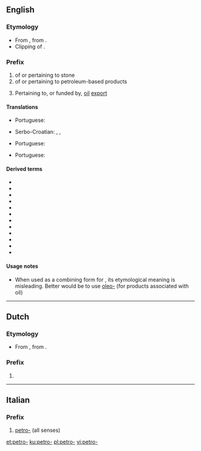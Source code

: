 ==English==

===Etymology===
* From {{etyl|la|en}} {{m|la|petra||stone, rock}}, from {{etyl|grc|en}} {{m|grc|πέτρα||stone, rock}}.
* Clipping of {{m|en|petroleum}}.

===Prefix===
{{en-prefix}}

# of or pertaining to stone
# of or pertaining to petroleum-based products
# {{label|en|neologism}} Pertaining to, or funded by, [[oil]] [[export]]

====Translations====
{{trans-top|of or pertaining to stone}}
* Portuguese: {{t|pt|petro-}}
{{trans-mid}}
* Serbo-Croatian: {{t|sh|petr-}}, {{t|sh|petri-}}, {{t|sh|petro-}}
{{trans-bottom}}

{{trans-top|of or pertaining to petroleum-based products}}
* Portuguese: {{t|pt|petro-}}
{{trans-mid}}
{{trans-bottom}}

{{trans-top|pertaining to, or funded by, oil export}}
* Portuguese: {{t|pt|petro-}}
{{trans-mid}}
{{trans-bottom}}

====Derived terms====
* {{sense|of stone}}
* {{l|en|petroform}}
* {{l|en|petroglyph}}
* {{l|en|petroleum}}
* {{sense|of petroleum-based products}}
* {{l|en|petro-free}}
* {{l|en|petroholic}}
* {{sense|of, or funded by, oil export}}
* {{l|en|petrodollar}}
* {{l|en|petro-superpower}}
* {{l|en|petro-dictatorship}}
* {{l|en|petrostate}}

====Usage notes====
* When used as a combining form for {{m|en|petroleum}}, its etymological meaning is misleading. Better would be to use [[oleo-]] (for products associated with oil)

----

==Dutch==

===Etymology===
* From {{der|nl|la|petra||stone, rock}}, from {{der|nl|grc|πέτρα||stone, rock}}.

===Prefix===
{{head|nl|prefix}}

# {{l|en|petro-}}

{{prefixsee|nl}}

----

==Italian==

===Prefix===
{{head|it|prefix}}

# [[#English|petro-]] (all senses)

[[et:petro-]]
[[ku:petro-]]
[[pl:petro-]]
[[vi:petro-]]